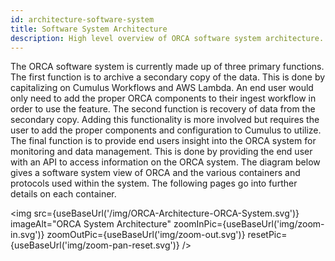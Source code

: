 ```yaml
---
id: architecture-software-system
title: Software System Architecture
description: High level overview of ORCA software system architecture.
---
```



The ORCA software system is currently made up of three primary functions. The
first function is to archive a secondary copy of the data. This is done by
capitalizing on Cumulus Workflows and AWS Lambda. An end user would only need to
add the proper ORCA components to their ingest workflow in order to use the feature.
The second function is recovery of data from the secondary copy. Adding this functionality
is more involved but requires the user to add the proper components and
configuration to Cumulus to utilize. The final function is to provide end users
insight into the ORCA system for monitoring and data management. This is done by
providing the end user with an API to access information on the ORCA system. The
diagram below gives a software system view of ORCA and the various containers and
protocols used within the system. The following pages go into further details on
each container.

<img src={useBaseUrl('/img/ORCA-Architecture-ORCA-System.svg')}
imageAlt="ORCA System Architecture"
zoomInPic={useBaseUrl('img/zoom-in.svg')}
zoomOutPic={useBaseUrl('img/zoom-out.svg')}
resetPic={useBaseUrl('img/zoom-pan-reset.svg')} />
